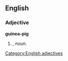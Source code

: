 ==English==

===Adjective===
'''guinea-pig'''

# {{form of|Attributive form|[[guinea pig]]|nodot=1}}, ''noun''.
#:''{{{2|&nbsp;}}}''
[[Category:English adjectives]]